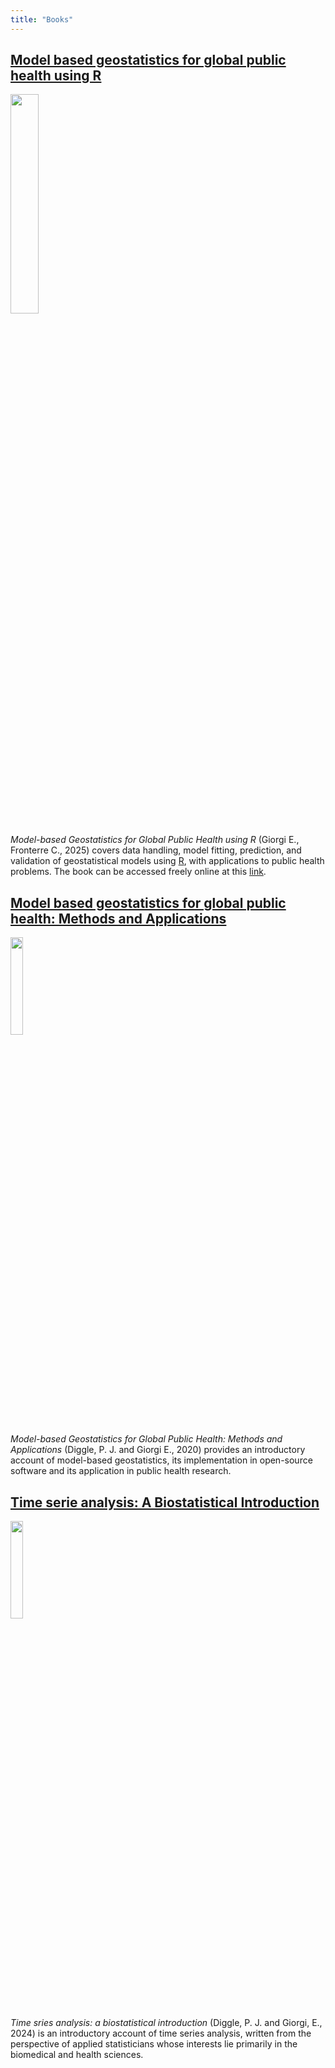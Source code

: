 ```yaml
---
title: "Books"
---
```


## [Model based geostatistics for global public health using R](https://mbgr.quarto.pub/book)

![](globe_cs_ortho_africa.png){.border .rounded .shadow-lg width="30%"}

*Model-based Geostatistics for Global Public Health using R* (Giorgi E., Fronterre C., 2025) covers data handling, model fitting, prediction, and validation of geostatistical models using [R](https://cran.r-project.org/), with applications to public health problems. The book can be accessed freely online at this [link](https://mbgr.quarto.pub/book). 

## [Model based geostatistics for global public health: Methods and Applications](https://www.routledge.com/Model-based-Geostatistics-for-Global-Public-Health-Methods-and-Applications/Diggle-Giorgi/p/book/9781032093642?srsltid=AfmBOoorCB0EMimcXx0idtYQCMM50J-ZhORW9tsHxjSbRu8goWwe5PZF)

![](mbg.png){.border .rounded .shadow-lg width="20%"}

*Model-based Geostatistics for Global Public Health: Methods and Applications* (Diggle, P. J. and Giorgi E., 2020) provides an introductory account of model-based geostatistics, its implementation in open-source software and its application in public health research.

## [Time serie analysis: A Biostatistical Introduction](https://global.oup.com/academic/product/time-series-a-biostatistical-introduction-9780198714842?q=peter%20diggle%20time%20series&lang=en&cc=gb)

![](ts.png){.border .rounded .shadow-lg width="20%"}

*Time sries analysis: a biostatistical introduction* (Diggle, P. J. and Giorgi, E., 2024) is an introductory account of time series analysis, written from the perspective of applied statisticians whose interests lie primarily in the biomedical and health sciences.
